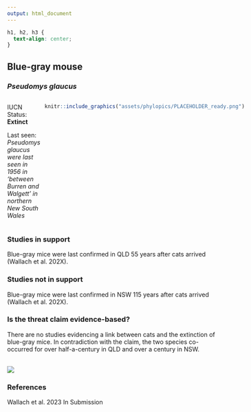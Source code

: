 ```yaml
---
output: html_document
---
```

```css
h1, h2, h3 {
  text-align: center;
}
```

## **Blue-gray mouse**
### *Pseudomys glaucus*

:::: {style="display: grid; grid-template-columns: 1fr 1fr; grid-column-gap: 10px;"}

::: {}

IUCN Status: **Extinct**

Last seen: *Pseudomys glaucus were last seen in 1956 in ‘between Burren and Walgett’ in northern New South Wales*
:::

::: {}
  ```r
  knitr::include_graphics("assets/phylopics/PLACEHOLDER_ready.png")
  ```
:::

::::

### Studies in support

Blue-gray mice were last confirmed in QLD 55 years after cats arrived (Wallach et al. 202X).

### Studies not in support

Blue-gray mice were last confirmed in NSW 115 years after cats arrived (Wallach et al. 202X).

### Is the threat claim evidence-based?

There are no studies evidencing a link between cats and the extinction of blue-gray mice. In contradiction with the claim, the two species co-occurred for over half-a-century in QLD and over a century in NSW.
<br>
<br>

![](assets/figures/Main_Evidence_Cat_Pseudomys glaucus.png)

### References

Wallach et al. 2023 In Submission

